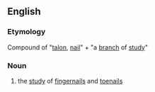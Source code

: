 ==English==

===Etymology===
Compound of {{etyl|grc}} {{term|lang=grc|ὄνυξ}} {{qualifier|onuks}} "[[talon]], [[nail]]" + {{term|lang=grc|-λογία}} {{qualifier|-logia}} "a [[branch]] of [[study]]"

===Noun===
{{en-noun|-}}

# {{medicine}} the [[study]] of [[fingernail]]s and [[toenail]]s